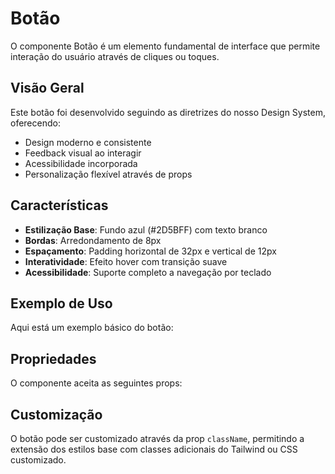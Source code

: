 
<Meta of={Story} />

# Botão

O componente Botão é um elemento fundamental de interface que permite interação do usuário através de cliques ou toques.

## Visão Geral

Este botão foi desenvolvido seguindo as diretrizes do nosso Design System, oferecendo:
- Design moderno e consistente
- Feedback visual ao interagir
- Acessibilidade incorporada
- Personalização flexível através de props

## Características

- **Estilização Base**: Fundo azul (#2D5BFF) com texto branco
- **Bordas**: Arredondamento de 8px
- **Espaçamento**: Padding horizontal de 32px e vertical de 12px
- **Interatividade**: Efeito hover com transição suave
- **Acessibilidade**: Suporte completo a navegação por teclado

## Exemplo de Uso

Aqui está um exemplo básico do botão:

<Primary />

## Propriedades

O componente aceita as seguintes props:

<Controls />

## Customização

O botão pode ser customizado através da prop `className`, permitindo a extensão dos estilos base com classes adicionais do Tailwind ou CSS customizado.
